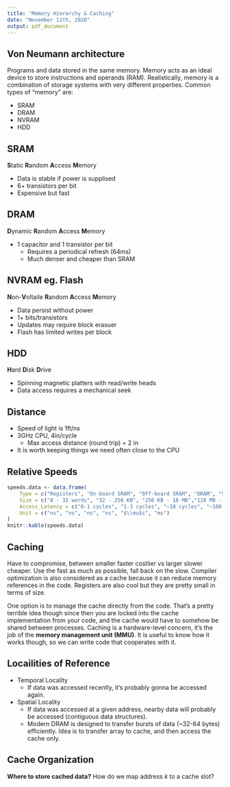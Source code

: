 ```yaml
---
title: "Memory Hierarchy & Caching"
date: "November 11th, 2020"
output: pdf_document
---
```


## Von Neumann architecture

Programs and data stored in the same memory. Memory acts as an ideal device to store instructions and operands (RAM). Realistically, memory is a combination of storage systems with very different properties. Common types of "memory" are:

* SRAM 
* DRAM
* NVRAM
* HDD

## SRAM

**S**tatic **R**andom **A**ccess **M**emory

* Data is stable if power is supplised
* 6+ transistors per bit
* Expensive but fast

## DRAM

**D**ynamic **R**andom **A**ccess **M**emory

* 1 capacitor and 1 transistor per bit
  * Requires a periodical refresh (64ms)
  * Much denser and cheaper than SRAM

## NVRAM eg. Flash

**N**on-**V**oltaile **R**andom **A**ccess **M**emory

* Data persist without power
* 1+ bits/transistors
* Updates may require block erasuer
* Flash has limited writes per block

## HDD

**H**ard **D**isk **D**rive

* Spinning magnetic platters with read/write heads
* Data access requires a mechanical seek

## Distance

* Speed of light is 1ft/ns
* 3GHz CPU, 4in/cycle
  * Max access distance (round trip) = 2 in
* It is worth keeping things we need often close to the CPU

## Relative Speeds

```r
speeds.data <- data.frame(
    Type = c("Registers", "On-board SRAM", "Off-board SRAM", "DRAM", "SSD", "HDD"),
    Size = c("8 - 32 words", "32 - 256 KB", "256 KB - 16 MB","128 MB - 64 GB", "$\\leqslant$ 1 TB", "$\\leqslant$ 4 TB"),
    Access_Latency = c("0-1 cycles", "1-3 cycles", "~10 cycles", "~100 cycles", "~10k cycles", "~10mil cycles"),
    Unit = c("ns", "ns", "ns", "ns", "$\\mu$s", "ms")
)
knitr::kable(speeds.data)
```


## Caching

Have to compromise, between smaller faster costlier vs larger slower cheaper. Use the fast as much as possible, fall back on the slow. Compiler optimization is also considered as a cache because it can reduce memory references in the code. Registers are also cool but they are pretty small in terms of size.

One option is to manage the cache directly from the code. That's a pretty terrible idea though since then you are locked into the cache implementation from your code, and the cache would have to somehow be shared between processes. Caching is a hardware-level concern, it's the job of the **memory management unit (MMU)**. It is useful to know how it works though, so we can write code that cooperates with it.

## Locailities of Reference

* Temporal Locality
  * If data was accessed recently, it's probably gonna be accessed again.
* Spatial Locality
  * If data was accessed at a given address, nearby data will probably be accessed (contiguous data structures).
  * Modern DRAM is designed to transfer bursts of data (~32-64 bytes) efficiently. Idea is to transfer array to cache, and then access the cache only.

## Cache Organization

**Where to store cached data?** How do we map address $k$ to a cache slot?
